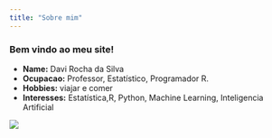```yaml
---
title: "Sobre mim"
---
```


### Bem vindo ao meu site!

- __Name:__ Davi Rocha da Silva
- __Ocupacao:__ Professor, Estatístico, Programador R.
- __Hobbies:__ viajar e comer 
- __Interesses:__ Estatística,R, Python, Machine Learning, Inteligencia Artificial


![](Foto_davi.jpg)